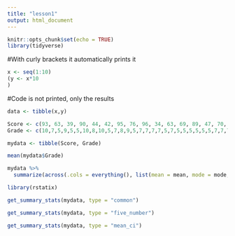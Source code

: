 ```yaml
---
title: "lesson1"
output: html_document
---
```


```r
knitr::opts_chunk$set(echo = TRUE)
library(tidyverse)
```

#With curly brackets it automatically prints it
```r
x <- seq(1:10)
(y <- x*10
)
```

#Code is not printed, only the results
```r
data <- tibble(x,y)
```

```r
Score <- c(93, 63, 39, 90, 44, 42, 95, 76, 96, 34, 63, 69, 89, 47, 70, 67, 70, 67, 37, 69, 34,37,39,42,44,47,63,63,67,67,69,69,70,70,76,89,90,93,95,96)
Grade <- c(10,7,5,9,5,5,10,8,10,5,7,8,9,5,7,7,7,7,5,7,5,5,5,5,5,5,7,7,7,7,7,7,7,8,8,9,9,10,10,10)

mydata <- tibble(Score, Grade)

mean(mydata$Grade)

mydata %>% 
  summarize(across(.cols = everything(), list(mean = mean, mode = mode, med = median, min = min, max = max)))

library(rstatix)

get_summary_stats(mydata, type = "common")

get_summary_stats(mydata, type = "five_number")

get_summary_stats(mydata, type = "mean_ci")
```

